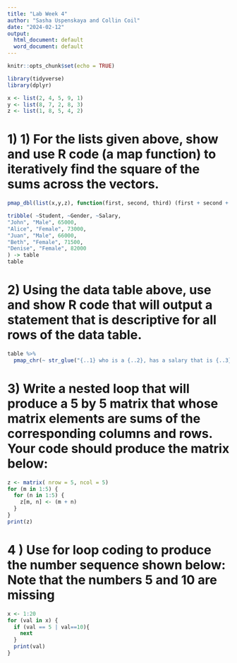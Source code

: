 ```yaml
---
title: "Lab Week 4"
author: "Sasha Uspenskaya and Collin Coil"
date: "2024-02-12"
output:
  html_document: default
  word_document: default
---
```


```r
knitr::opts_chunk$set(echo = TRUE)
```

```r
library(tidyverse) 
library(dplyr)
```

```r
x <- list(2, 4, 5, 9, 1)
y <- list(8, 7, 2, 8, 3)
z <- list(1, 8, 5, 4, 2)
```

# 1) 1) For the lists given above, show and use R code (a map function) to iteratively find the square of the sums across the vectors. 

```r
pmap_dbl(list(x,y,z), function(first, second, third) (first + second + third)^2)
```

```r
tribble( ~Student, ~Gender, ~Salary,
"John", "Male", 65000,
"Alice", "Female", 73000,
"Juan", "Male", 66000,
"Beth", "Female", 71500,
"Denise", "Female", 82000
) -> table
table
```
# 2) Using the data table above, use and show R code that will output a statement that is descriptive for all rows of the data table.

```r
table %>% 
  pmap_chr(~ str_glue("{..1} who is a {..2}, has a salary that is {..3} dollars per year."))
```

# 3) Write a nested loop that will produce a 5 by 5 matrix that whose matrix elements are sums of the corresponding columns and rows. Your code should produce the matrix below:

```r
z <- matrix( nrow = 5, ncol = 5)
for (m in 1:5) {
  for (n in 1:5) {
    z[m, n] <- (m + n)
  }
}
print(z)
```

# 4 ) Use for loop coding to produce the number sequence shown below: Note that the numbers 5 and 10 are missing

```r
x <- 1:20
for (val in x) {
  if (val == 5 | val==10){
    next
  }
  print(val)
}
```